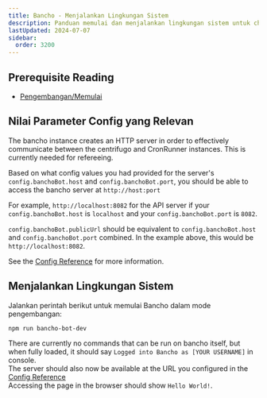 ```yaml
---
title: Bancho - Menjalankan Lingkungan Sistem
description: Panduan memulai dan menjalankan lingkungan sistem untuk chat bot milik osu!.
lastUpdated: 2024-07-07
sidebar:
  order: 3200
---
```


## Prerequisite Reading

* [Pengembangan/Memulai](../../..)

## Nilai Parameter Config yang Relevan

The bancho instance creates an HTTP server in order to effectively communicate between the centrifugo and CronRunner instances. This is currently needed for refereeing.

Based on what config values you had provided for the server's `config.banchoBot.host` and `config.banchoBot.port`, you should be able to access the bancho server at `http://host:port`

For example, `http://localhost:8082` for the API server if your `config.banchoBot.host` is `localhost` and your `config.banchoBot.port` is `8082`.

`config.banchoBot.publicUrl` should be equivalent to `config.banchoBot.host` and `config.banchoBot.port` combined. In the example above, this would be `http://localhost:8082`.

See the [Config Reference](../config) for more information.

## Menjalankan Lingkungan Sistem

Jalankan perintah berikut untuk memulai Bancho dalam mode pengembangan:

```bash
npm run bancho-bot-dev
```

There are currently no commands that can be run on bancho itself, but when fully loaded, it should say `Logged into Bancho as [YOUR USERNAME]` in console.\
The server should also now be available at the URL you configured in the [Config Reference](../../../misc/reference/config)\
Accessing the page in the browser should show `Hello World!`.
